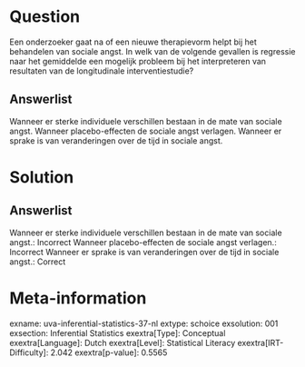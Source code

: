 Question
========

Een onderzoeker gaat na of een nieuwe therapievorm helpt bij het
behandelen van sociale angst. In welk van de volgende gevallen is
regressie naar het gemiddelde een mogelijk probleem bij het
interpreteren van resultaten van de longitudinale interventiestudie?

Answerlist
----------

Wanneer er sterke individuele verschillen bestaan in de mate van sociale angst.
Wanneer placebo-effecten de sociale angst verlagen.
Wanneer er sprake is van veranderingen over de tijd in sociale angst.

Solution
========

Answerlist
----------

Wanneer er sterke individuele verschillen bestaan in de mate van sociale angst.: Incorrect
Wanneer placebo-effecten de sociale angst verlagen.: Incorrect
Wanneer er sprake is van veranderingen over de tijd in sociale angst.: Correct

Meta-information
================
exname: uva-inferential-statistics-37-nl
extype: schoice
exsolution: 001
exsection: Inferential Statistics
exextra[Type]: Conceptual
exextra[Language]: Dutch
exextra[Level]: Statistical Literacy
exextra[IRT-Difficulty]: 2.042
exextra[p-value]: 0.5565
